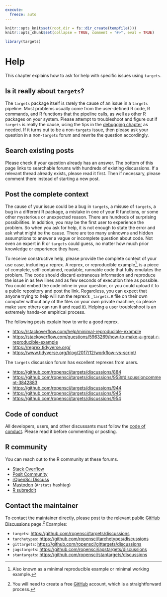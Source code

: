 ```yaml
---
execute:
  freeze: auto
---
```


```r
knitr::opts_knit$set(root.dir = fs::dir_create(tempfile()))
knitr::opts_chunk$set(collapse = TRUE, comment = "#>", eval = TRUE)
```

```r
library(targets)
```

# Help {#help}

This chapter explains how to ask for help with specific issues using `targets`. 

## Is it really about `targets`?

The `targets` package itself is rarely the cause of an issue in a `targets` pipeline. Most problems usually come from the user-defined R code, R commands, and R functions that the pipeline calls, as well as other R packages on your system. Please attempt to troubleshoot and figure out if `targets` is really the cause, using the tips in the [debugging chapter](#debugging) as needed. If it turns out to be a non-`targets` issue, then please ask your question in a non-`targets` forum and rewrite the question accordingly.

## Search existing posts

Please check if your question already has an answer. The bottom of this page links to searchable forums with hundreds of existing discussions. If a relevant thread already exists, please read it first. Then if necessary, please comment there instead of starting a new post.

## Post the complete context

The cause of your issue could be a bug in `targets`, a misuse of `targets`, a bug in a different R package, a mistake in one of your R functions, or some other mysterious or unexpected reason. There are hundreds of surprising possibilities. In addition, you may be the first user to experience the problem. So when you ask for help, it is not enough to state the error and ask what might be the cause. There are too many unknowns and hidden assumptions to answer a vague or incomplete question about code. Not even an expert in R or `targets` could guess, no matter how much prior knowledge or experience they have.

To receive constructive help, please provide the complete context of your use case, including a reprex. A reprex, or reproducible example^[Also known as a minimal reproducible example or minimal working example.], is a piece of complete, self-contained, readable, runnable code that fully emulates the problem. The code should discard extraneous information and reproduce the issue in as few lines and as few seconds of execution time as possible. You could embed the code inline in your question, or you could upload it to a public repository and post the link. Regardless, you can expect that anyone trying to help will run the reprex's `_targets.R` file on their own computer without any of the files on your own private machine, so please make sure others can run it and [read it](https://style.tidyverse.org/)). Helping a user troubleshoot is an extremely hands-on empirical process.

The following posts explain how to write a good reprex.

  * <https://stackoverflow.com/help/minimal-reproducible-example>
  * <https://stackoverflow.com/questions/5963269/how-to-make-a-great-r-reproducible-example>
  * <https://reprex.tidyverse.org/>
  * <https://www.tidyverse.org/blog/2017/12/workflow-vs-script/>

The `targets` discussion forum has excellent reprexes from users.

  * <https://github.com/ropensci/targets/discussions/884>
  * <https://github.com/ropensci/targets/discussions/953#discussioncomment-3842883>
  * <https://github.com/ropensci/targets/discussions/944>
  * <https://github.com/ropensci/targets/discussions/945>
  * <https://github.com/ropensci/targets/discussions/954>

## Code of conduct

All developers, users, and other discussants must follow the [code of conduct](https://ropensci.org/code-of-conduct/). Please read it before commenting or posting.

## R community

You can reach out to the R community at these forums.

* [Stack Overflow](https://stackoverflow.com/)
* [Posit Community](https://community.rstudio.com/)
* [rOpenSci Discuss](https://discuss.ropensci.org)
* [Mastodon](https://mastodon.social) (`#rstats` hashtag)
* [R subreddit](https://www.reddit.com/r/rstats/)

## Contact the maintainer

To contact the maintainer directly, please post to the relevant public [GitHub Discussions](https://github.com/features/discussions) page.^[You will need to create a free [GitHub](https://github.com/) account, which is a straightforward process.] Examples:

* `targets`: <https://github.com/ropensci/targets/discussions>
* `tarchetypes`: <https://github.com/ropensci/tarchetypes/discussions>
* `gittargets`: <https://github.com/ropensci/gittargets/discussions>
* `jagstargets`: <https://github.com/ropensci/jagstargets/discussions>
* `stantargets`: <https://github.com/ropensci/stantargets/discussions>
